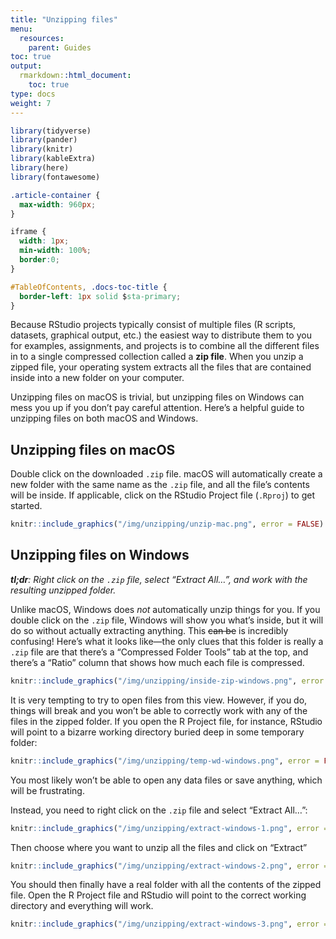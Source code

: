 ```yaml
---
title: "Unzipping files"
menu:
  resources:
    parent: Guides
toc: true
output:
  rmarkdown::html_document:
    toc: true
type: docs
weight: 7
---
```


```r
library(tidyverse)
library(pander)
library(knitr)
library(kableExtra)
library(here)
library(fontawesome)
```

```css
.article-container {
  max-width: 960px;
}

iframe {
  width: 1px;
  min-width: 100%;
  border:0;
}

#TableOfContents, .docs-toc-title {
  border-left: 1px solid $sta-primary;
}
```

Because RStudio projects typically consist of multiple files (R scripts, datasets, graphical output, etc.) the easiest way to distribute them to you for examples, assignments, and projects is to combine all the different files in to a single compressed collection called a **zip file**. When you unzip a zipped file, your operating system extracts all the files that are contained inside into a new folder on your computer.

Unzipping files on macOS is trivial, but unzipping files on Windows can mess you up if you don't pay careful attention. Here's a helpful guide to unzipping files on both macOS and Windows.


## Unzipping files on macOS

Double click on the downloaded `.zip` file. macOS will automatically create a new folder with the same name as the `.zip` file, and all the file's contents will be inside. If applicable, click on the RStudio Project file (`.Rproj`) to get started.

```r
knitr::include_graphics("/img/unzipping/unzip-mac.png", error = FALSE)
```


## Unzipping files on Windows

***tl;dr**: Right click on the `.zip` file, select "Extract All…", and work with the resulting unzipped folder.*

Unlike macOS, Windows does *not* automatically unzip things for you. If you double click on the `.zip` file, Windows will show you what's inside, but it will do so without actually extracting anything. This ~~can be~~ is incredibly confusing! Here's what it looks like—the only clues that this folder is really a `.zip` file are that there's a "Compressed Folder Tools" tab at the top, and there's a "Ratio" column that shows how much each file is compressed. 

```r
knitr::include_graphics("/img/unzipping/inside-zip-windows.png", error = FALSE)
```

It is very tempting to try to open files from this view. However, if you do, things will break and you won't be able to correctly work with any of the files in the zipped folder. If you open the R Project file, for instance, RStudio will point to a bizarre working directory buried deep in some temporary folder:

```r
knitr::include_graphics("/img/unzipping/temp-wd-windows.png", error = FALSE)
```

You most likely won't be able to open any data files or save anything, which will be frustrating.

Instead, you need to right click on the `.zip` file and select "Extract All…":

```r
knitr::include_graphics("/img/unzipping/extract-windows-1.png", error = FALSE)
```

Then choose where you want to unzip all the files and click on "Extract"

```r
knitr::include_graphics("/img/unzipping/extract-windows-2.png", error = FALSE)
```

You should then finally have a real folder with all the contents of the zipped file. Open the R Project file and RStudio will point to the correct working directory and everything will work.

```r
knitr::include_graphics("/img/unzipping/extract-windows-3.png", error = FALSE)
```
